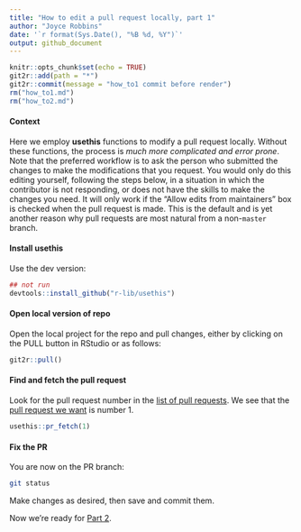 ```yaml
---
title: "How to edit a pull request locally, part 1"
author: "Joyce Robbins"
date: '`r format(Sys.Date(), "%B %d, %Y")`'
output: github_document
---
```


```r
knitr::opts_chunk$set(echo = TRUE)
git2r::add(path = "*")
git2r::commit(message = "how_to1 commit before render")
rm("how_to1.md")
rm("how_to2.md")

```


#### Context

Here we employ **usethis** functions to modify a pull request locally. Without these functions, the process is *much more complicated and error prone*. Note that the preferred workflow is to ask the person who submitted the changes to make the modifications that you request. You would only do this editing yourself, following the steps below, in a situation in which the contributor is not responding, or does not have the skills to make the changes you need. It will only work if the
“Allow edits from maintainers” box is checked when the pull request is
made. This is the default and is yet another reason why pull requests are
most natural from a non-`master` branch.

#### Install **usethis**

Use the dev version:

```r
## not run
devtools::install_github("r-lib/usethis")
```

#### Open local version of repo

Open the local project for the repo and pull changes, either by clicking on the PULL button in RStudio or as follows:

```r
git2r::pull()
```

#### Find and fetch the pull request

Look for the pull request number in the [list of pull requests](https://github.com/jtr13/usethis_demos/pulls). We see that the [pull request we want](https://github.com/jtr13/usethis_demos/pull/1) is number 1.

```r
usethis::pr_fetch(1)
```

#### Fix the PR

You are now on the PR branch:

```bash
git status
```

Make changes as desired, then save and commit them.

Now we're ready for [Part 2](how_to2.md).
